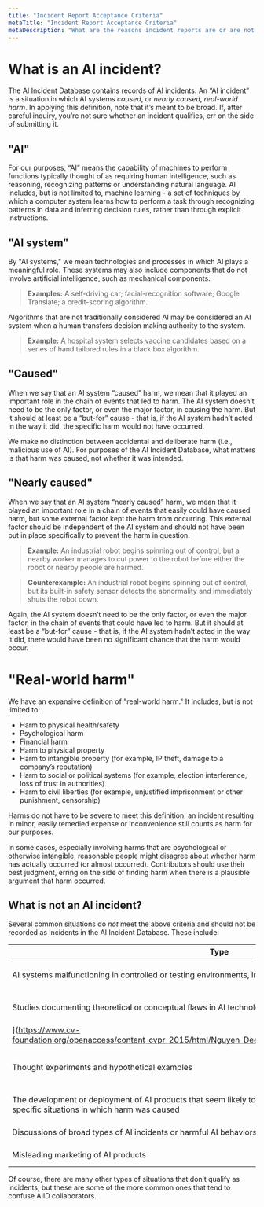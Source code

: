 ```yaml
---
title: "Incident Report Acceptance Criteria"
metaTitle: "Incident Report Acceptance Criteria"
metaDescription: "What are the reasons incident reports are or are not accepted into the AI Incident Database?"
---
```


# What is an AI incident?

The AI Incident Database contains records of AI incidents. An “AI incident” is a situation in which AI systems _caused_, or _nearly caused_, _real-world harm_. In applying this definition, note that it’s meant to be broad. If, after careful inquiry, you’re not sure whether an incident qualifies, err on the side of submitting it.

## "AI"

For our purposes, “AI” means the capability of machines to perform functions typically thought of as requiring human intelligence, such as reasoning, recognizing patterns or understanding natural language. AI includes, but is not limited to, machine learning - a set of techniques by which a computer system learns how to perform a task through recognizing patterns in data and inferring decision rules, rather than through explicit instructions.

## "AI system"

By "AI systems," we mean technologies and processes in which AI plays a meaningful role. These systems may also include components that do not involve artificial intelligence, such as mechanical components.

> **Examples:** A self-driving car; facial-recognition software; Google Translate; a credit-scoring algorithm.

Algorithms that are not traditionally considered AI may be considered an AI system when a human transfers decision making authority to the system.

> **Example:** A hospital system selects vaccine candidates based on a series of hand tailored rules in a black box algorithm.

## "Caused"

When we say that an AI system “caused” harm, we mean that it played an important role in the chain of events that led to harm. The AI system doesn’t need to be the only factor, or even the major factor, in causing the harm. But it should at least be a “but-for” cause - that is, if the AI system hadn’t acted in the way it did, the specific harm would not have occurred.

We make no distinction between accidental and deliberate harm (i.e., malicious use of AI). For purposes of the AI Incident Database, what matters is that harm was caused, not whether it was intended.

## "Nearly caused"

When we say that an AI system “nearly caused” harm, we mean that it played an important role in a chain of events that easily could have caused harm, but some external factor kept the harm from occurring. This external factor should be independent of the AI system and should not have been put in place specifically to prevent the harm in question.

> **Example:** An industrial robot begins spinning out of control, but a nearby worker manages to cut power to the robot before either the robot or nearby people are harmed.

> **Counterexample:** An industrial robot begins spinning out of control, but its built-in safety sensor detects the abnormality and immediately shuts the robot down.

Again, the AI system doesn’t need to be the only factor, or even the major factor, in the chain of events that could have led to harm. But it should at least be a “but-for” cause - that is, if the AI system hadn’t acted in the way it did, there would have been no significant chance that the harm would occur.

# "Real-world harm"

We have an expansive definition of "real-world harm." It includes, but is not limited to:

* Harm to physical health/safety
* Psychological harm
* Financial harm
* Harm to physical property
* Harm to intangible property (for example, IP theft, damage to a company’s reputation)
* Harm to social or political systems (for example, election interference, loss of trust in authorities)
* Harm to civil liberties (for example, unjustified imprisonment or other punishment, censorship)

Harms do not have to be severe to meet this definition; an incident resulting in minor, easily remedied expense or inconvenience still counts as harm for our purposes.

In some cases, especially involving harms that are psychological or otherwise intangible, reasonable people might disagree about whether harm has actually occurred (or almost occurred). Contributors should use their best judgment, erring on the side of finding harm when there is a plausible argument that harm occurred.

## What is not an AI incident?

Several common situations do _not_ meet the above criteria and should not be recorded as incidents in the AI Incident Database. These include:

| Type                                                                                                                                                  | Example                                                                                                                                                                                                                    |
|-------------------------------------------------------------------------------------------------------------------------------------------------------|----------------------------------------------------------------------------------------------------------------------------------------------------------------------------------------------------------------------------|
| AI systems malfunctioning in controlled or testing environments, including simulated environments                                                     | [Slight Street Sign Modifications Can Completely Fool Machine Learning Algorithms](https://spectrum.ieee.org/cars-that-think/transportation/sensors/slight-street-sign-modifications-can-fool-machine-learning-algorithms) |
| Studies documenting theoretical or conceptual flaws in AI technology                                                                                  | [Deep Neural Networks Are Easily Fooled: High Confidence Predictions for Unrecognizable Images
](https://www.cv-foundation.org/openaccess/content_cvpr_2015/html/Nguyen_Deep_Neural_Networks_2015_CVPR_paper.html)                                                                                                                                                                                                                       |
| Thought experiments and hypothetical examples                                                                                                         | [https://www.lesswrong.com/tag/paperclip-maximizer]("...artificial general intelligence, even one designed competently and without malice, could ultimately destroy humanity")                                                                                                                                                                                                                       |
| The development or deployment of AI products that seem likely to cause harm, but there are no reports of specific situations in which harm was caused | [Deep neural networks are more accurate than humans at detecting sexual orientation from facial images](https://osf.io/zn79k/)                                                                                             |
| Discussions of broad types of AI incidents or harmful AI behaviors                                                                                    | [How a handful of tech companies control billions of minds every day](https://www.ted.com/talks/tristan_harris_how_a_handful_of_tech_companies_control_billions_of_minds_every_day)                                        |
| Misleading marketing of AI products                                                                                                                   | [The mystery of Zach the miracle AI, continued: it all just gets Terribler](https://thespinoff.co.nz/the-best-of/09-03-2018/the-mystery-of-zach-the-miracle-ai-continued-it-all-just-gets-terribler/)                      |

Of course, there are many other types of situations that don’t qualify as incidents, but these are some of the more common ones that tend to confuse AIID collaborators.



